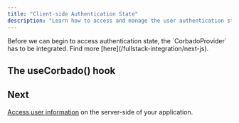 ```yaml
---
title: "Client-side Authentication State"
description: "Learn how to access and manage the user authentication state on the client-side in your Next.js application."
---
```



<Warning>
    Before we can begin to access authentication state, the `CorbadoProvider` has to be integrated.
    Find more [here](/fullstack-integration/next-js).
</Warning>

## The useCorbado() hook

<UseCorbadoContent framework="Next.js" />

## Next

[Access user information](/fullstack-integration/next-js/authentication-state-server) on the server-side of your application.
